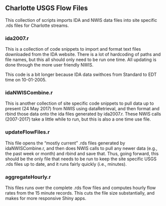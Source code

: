 ## Charlotte USGS Flow Files
This collection of scripts imports IDA and NWIS data files into site
specific .rds files for Charlotte streams.

### ida2007.r
This is a collection of code snippets to import and format text files
downloaded from the IDA website.  There is a lot of hardcoding of
paths and file names, but this all should only need to be run one
time.  All updating is done through the more user friendly NWIS.

This code is a bit longer because IDA data swithces from Standard to
EDT time on 10-01-2005.

### idaNWISCombine.r
This is another collection of site specific code snippets to pull data
up to present (24 May 2017) from NWIS using dataRetrieval, and then
format and rbind those data onto the ida files generated by
ida2007.r.  These NWIS calls (2007-2017) take a little while to run,
but this is also a one time use file.

### updateFlowFiles.r
This file opens the "mostly current" .rds files generated by
idaNWISCombine.r, and then does NWIS calls to pull any newer data
(e.g., the past week or month) and rbind and save that.  Thus, going
forward, this should be the only file that needs to be run to keep the
site specific USGS .rds files up to date, and it runs fairly quickly
(i.e., minutes).

### aggregateHourly.r
This files runs over the complete .rds flow files and computes hourly
flow rates from the 15 minute records.  This cuts the file size
substantially, and makes for more responsive Shiny apps.
